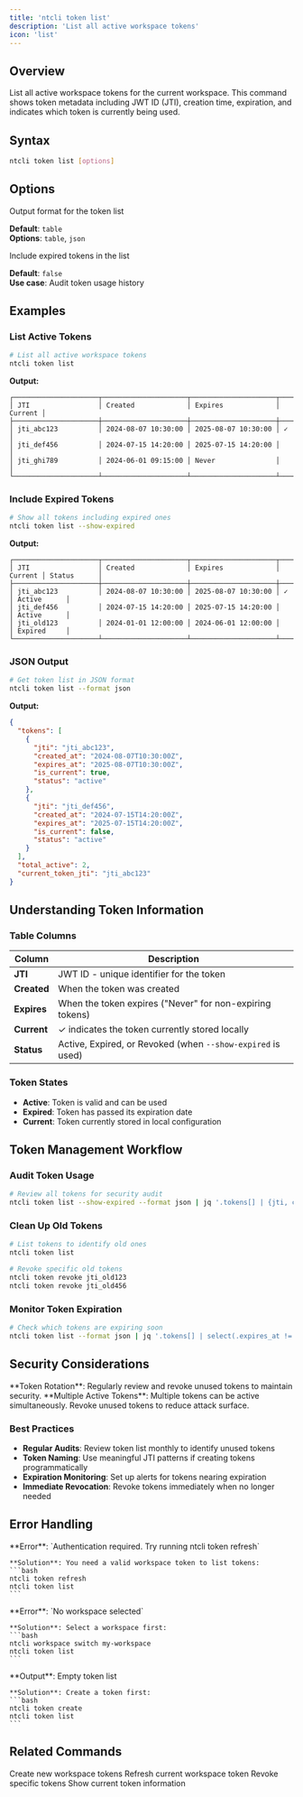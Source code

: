 ```yaml
---
title: 'ntcli token list'
description: 'List all active workspace tokens'
icon: 'list'
---
```


## Overview

List all active workspace tokens for the current workspace. This command shows token metadata including JWT ID (JTI), creation time, expiration, and indicates which token is currently being used.

## Syntax

```bash
ntcli token list [options]
```

## Options

<ResponseField name="--format" type="string">
  Output format for the token list
  
  **Default**: `table`  
  **Options**: `table`, `json`
</ResponseField>

<ResponseField name="--show-expired" type="boolean">
  Include expired tokens in the list
  
  **Default**: `false`  
  **Use case**: Audit token usage history
</ResponseField>

## Examples

### List Active Tokens

```bash
# List all active workspace tokens
ntcli token list
```

**Output:**
```
┌─────────────────────┬─────────────────────┬─────────────────────┬─────────┐
│ JTI                 │ Created             │ Expires             │ Current │
├─────────────────────┼─────────────────────┼─────────────────────┼─────────┤
│ jti_abc123          │ 2024-08-07 10:30:00 │ 2025-08-07 10:30:00 │ ✓       │
│ jti_def456          │ 2024-07-15 14:20:00 │ 2025-07-15 14:20:00 │         │
│ jti_ghi789          │ 2024-06-01 09:15:00 │ Never               │         │
└─────────────────────┴─────────────────────┴─────────────────────┴─────────┘
```

### Include Expired Tokens

```bash
# Show all tokens including expired ones
ntcli token list --show-expired
```

**Output:**
```
┌─────────────────────┬─────────────────────┬─────────────────────┬─────────┬─────────────┐
│ JTI                 │ Created             │ Expires             │ Current │ Status      │
├─────────────────────┼─────────────────────┼─────────────────────┼─────────┼─────────────┤
│ jti_abc123          │ 2024-08-07 10:30:00 │ 2025-08-07 10:30:00 │ ✓       │ Active      │
│ jti_def456          │ 2024-07-15 14:20:00 │ 2025-07-15 14:20:00 │         │ Active      │
│ jti_old123          │ 2024-01-01 12:00:00 │ 2024-06-01 12:00:00 │         │ Expired     │
└─────────────────────┴─────────────────────┴─────────────────────┴─────────┴─────────────┘
```

### JSON Output

```bash
# Get token list in JSON format
ntcli token list --format json
```

**Output:**
```json
{
  "tokens": [
    {
      "jti": "jti_abc123",
      "created_at": "2024-08-07T10:30:00Z",
      "expires_at": "2025-08-07T10:30:00Z",
      "is_current": true,
      "status": "active"
    },
    {
      "jti": "jti_def456", 
      "created_at": "2024-07-15T14:20:00Z",
      "expires_at": "2025-07-15T14:20:00Z",
      "is_current": false,
      "status": "active"
    }
  ],
  "total_active": 2,
  "current_token_jti": "jti_abc123"
}
```

## Understanding Token Information

### Table Columns

| Column | Description |
|--------|-------------|
| **JTI** | JWT ID - unique identifier for the token |
| **Created** | When the token was created |
| **Expires** | When the token expires ("Never" for non-expiring tokens) |
| **Current** | ✓ indicates the token currently stored locally |
| **Status** | Active, Expired, or Revoked (when `--show-expired` is used) |

### Token States

- **Active**: Token is valid and can be used
- **Expired**: Token has passed its expiration date
- **Current**: Token currently stored in local configuration

## Token Management Workflow

### Audit Token Usage

```bash
# Review all tokens for security audit
ntcli token list --show-expired --format json | jq '.tokens[] | {jti, created_at, expires_at, status}'
```

### Clean Up Old Tokens

```bash
# List tokens to identify old ones
ntcli token list

# Revoke specific old tokens
ntcli token revoke jti_old123
ntcli token revoke jti_old456
```

### Monitor Token Expiration

```bash
# Check which tokens are expiring soon
ntcli token list --format json | jq '.tokens[] | select(.expires_at != null) | {jti, expires_at}'
```

## Security Considerations

<Info>
  **Token Rotation**: Regularly review and revoke unused tokens to maintain security.
</Info>

<Warning>
  **Multiple Active Tokens**: Multiple tokens can be active simultaneously. Revoke unused tokens to reduce attack surface.
</Warning>

### Best Practices

- **Regular Audits**: Review token list monthly to identify unused tokens
- **Token Naming**: Use meaningful JTI patterns if creating tokens programmatically  
- **Expiration Monitoring**: Set up alerts for tokens nearing expiration
- **Immediate Revocation**: Revoke tokens immediately when no longer needed

## Error Handling

<AccordionGroup>
  <Accordion title="Authentication Required">
    **Error**: `Authentication required. Try running ntcli token refresh`
    
    **Solution**: You need a valid workspace token to list tokens:
    ```bash
    ntcli token refresh
    ntcli token list
    ```
  </Accordion>
  
  <Accordion title="Workspace Not Selected">
    **Error**: `No workspace selected`
    
    **Solution**: Select a workspace first:
    ```bash
    ntcli workspace switch my-workspace
    ntcli token list
    ```
  </Accordion>
  
  <Accordion title="No Tokens Found">
    **Output**: Empty token list
    
    **Solution**: Create a token first:
    ```bash
    ntcli token create
    ntcli token list
    ```
  </Accordion>
</AccordionGroup>

## Related Commands

<CardGroup cols={2}>
  <Card
    title="token create"
    icon="plus"
    href="/cli/commands/token/create"
  >
    Create new workspace tokens
  </Card>
  <Card
    title="token refresh"
    icon="arrows-rotate"
    href="/cli/commands/token/refresh"
  >
    Refresh current workspace token
  </Card>
  <Card
    title="token revoke"
    icon="ban"
    href="/cli/commands/token/revoke"
  >
    Revoke specific tokens
  </Card>
  <Card
    title="token show"
    icon="eye"
    href="/cli/commands/token/show"
  >
    Show current token information
  </Card>
</CardGroup>